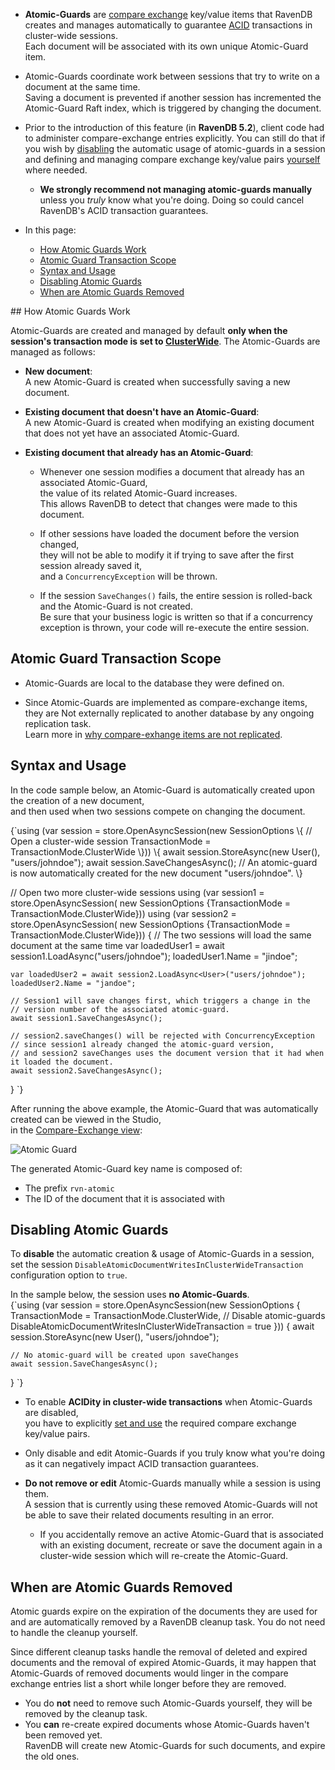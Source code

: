 
<Admonition type="note" title="">

* **Atomic-Guards** are [compare exchange](../../../client-api/operations/compare-exchange/overview.mdx) 
  key/value items that RavenDB creates and manages automatically to guarantee 
  [ACID](../../../server/clustering/cluster-transactions.mdx#cluster-transaction-properties) 
  transactions in cluster-wide sessions.  
  Each document will be associated with its own unique Atomic-Guard item.

* Atomic-Guards coordinate work between sessions that try to write on a document at the same time.  
  Saving a document is prevented if another session has incremented the Atomic-Guard Raft index, 
  which is triggered by changing the document.

* Prior to the introduction of this feature (in **RavenDB 5.2**), client code had to 
  administer compare-exchange entries explicitly. You can still do that if you wish by 
  [disabling](../../../client-api/session/cluster-transaction/atomic-guards.mdx#disabling-atomic-guards) 
  the automatic usage of atomic-guards in a session and defining and managing compare exchange 
  key/value pairs 
  [yourself](../../../client-api/operations/compare-exchange/overview.mdx#example-i---email-address-reservation) 
  where needed.  
  * **We strongly recommend not managing atomic-guards manually** unless you _truly_ know what you're doing. 
    Doing so could cancel RavenDB's ACID transaction guarantees.  

* In this page:
  * [How Atomic Guards Work](../../../client-api/session/cluster-transaction/atomic-guards.mdx#how-atomic-guards-work)  
  * [Atomic Guard Transaction Scope](../../../client-api/session/cluster-transaction/atomic-guards.mdx#atomic-guard-transaction-scope)  
  * [Syntax and Usage](../../../client-api/session/cluster-transaction/atomic-guards.mdx#syntax-and-usage)  
  * [Disabling Atomic Guards](../../../client-api/session/cluster-transaction/atomic-guards.mdx#disabling-atomic-guards)  
  * [When are Atomic Guards Removed](../../../client-api/session/cluster-transaction/atomic-guards.mdx#when-are-atomic-guards-removed)  

</Admonition>
## How Atomic Guards Work

Atomic-Guards are created and managed by default __only when the session's transaction mode is set to [ClusterWide](../../../client-api/session/cluster-transaction/overview.mdx#open-a-cluster-transaction)__.
The Atomic-Guards are managed as follows:
 
* __New document__:  
  A new Atomic-Guard is created when successfully saving a new document.  
  
* __Existing document that doesn't have an Atomic-Guard__:  
  A new Atomic-Guard is created when modifying an existing document that does not yet have an associated Atomic-Guard.

* __Existing document that already has an Atomic-Guard__:  

    * Whenever one session modifies a document that already has an associated Atomic-Guard,  
      the value of its related Atomic-Guard increases.  
      This allows RavenDB to detect that changes were made to this document.
  
    * If other sessions have loaded the document before the version changed,  
      they will not be able to modify it if trying to save after the first session already saved it,  
      and a `ConcurrencyException` will be thrown.

    * If the session `SaveChanges()` fails, the entire session is rolled-back and the Atomic-Guard is not created.  
      Be sure that your business logic is written so that if a concurrency exception is thrown, your code will re-execute the entire session.



## Atomic Guard Transaction Scope

* Atomic-Guards are local to the database they were defined on.  

* Since Atomic-Guards are implemented as compare-exchange items,  
  they are Not externally replicated to another database by any ongoing replication task.  
  Learn more in [why compare-exhange items are not replicated](../../../client-api/operations/compare-exchange/overview.mdx#why-compare-exchange-items-are-not-replicated-to-external-databases).



## Syntax and Usage

In the code sample below, an Atomic-Guard is automatically created upon the creation of a new document,  
and then used when two sessions compete on changing the document.  

<TabItem value="atomic-guards-enabled" label="atomic-guards-enabled">
<CodeBlock language="csharp">
{`using (var session = store.OpenAsyncSession(new SessionOptions
       \{
           // Open a cluster-wide session
           TransactionMode = TransactionMode.ClusterWide
       \}))
\{
    await session.StoreAsync(new User(), "users/johndoe");
    await session.SaveChangesAsync();
    // An atomic-guard is now automatically created for the new document "users/johndoe".
\}

// Open two more cluster-wide sessions
using (var session1 = store.OpenAsyncSession(
       new SessionOptions 
       \{TransactionMode = TransactionMode.ClusterWide\}))
using (var session2 = store.OpenAsyncSession(
       new SessionOptions 
       \{TransactionMode = TransactionMode.ClusterWide\}))
\{
    // The two sessions will load the same document at the same time
    var loadedUser1 = await session1.LoadAsync<User>("users/johndoe");
    loadedUser1.Name = "jindoe";

    var loadedUser2 = await session2.LoadAsync<User>("users/johndoe");
    loadedUser2.Name = "jandoe";

    // Session1 will save changes first, which triggers a change in the 
    // version number of the associated atomic-guard.
    await session1.SaveChangesAsync();

    // session2.saveChanges() will be rejected with ConcurrencyException
    // since session1 already changed the atomic-guard version,
    // and session2 saveChanges uses the document version that it had when it loaded the document.
    await session2.SaveChangesAsync();
\}
`}
</CodeBlock>
</TabItem>

After running the above example, the Atomic-Guard that was automatically created can be viewed in the Studio,  
in the [Compare-Exchange view](../../../studio/database/documents/compare-exchange-view.mdx#the-compare-exchange-view):

![Atomic Guard](./assets/atomic-guard.png)

The generated Atomic-Guard key name is composed of:

  * The prefix `rvn-atomic`
  * The ID of the document that it is associated with



## Disabling Atomic Guards

To **disable** the automatic creation & usage of Atomic-Guards in a session, set the session 
`DisableAtomicDocumentWritesInClusterWideTransaction` configuration option to `true`.  

In the sample below, the session uses **no Atomic-Guards**.  
<TabItem value="atomic-guards-disabled" label="atomic-guards-disabled">
<CodeBlock language="csharp">
{`using (var session = store.OpenAsyncSession(new SessionOptions
       \{
           TransactionMode = TransactionMode.ClusterWide,
           // Disable atomic-guards
           DisableAtomicDocumentWritesInClusterWideTransaction = true
       \}))
\{
    await session.StoreAsync(new User(), "users/johndoe");

    // No atomic-guard will be created upon saveChanges
    await session.SaveChangesAsync();
\}
`}
</CodeBlock>
</TabItem>

<Admonition type="warning" title="Warning" id="warning" href="#warning">

* To enable **ACIDity in cluster-wide transactions** when Atomic-Guards are disabled,  
  you have to explicitly [set and use](../../../client-api/operations/compare-exchange/overview.mdx) 
  the required compare exchange key/value pairs.  

* Only disable and edit Atomic-Guards if you truly know what you're doing as it can negatively 
  impact ACID transaction guarantees.  

* **Do not remove or edit** Atomic-Guards manually while a session is using them.  
  A session that is currently using these removed Atomic-Guards will not be able to save 
  their related documents resulting in an error.  
  * If you accidentally remove an active Atomic-Guard that is associated with an existing document, 
    recreate or save the document again in a cluster-wide session which will re-create the Atomic-Guard.  
</Admonition>



## When are Atomic Guards Removed

Atomic guards expire on the expiration of the documents they are used for and are automatically 
removed by a RavenDB cleanup task. You do not need to handle the cleanup yourself.  

<Admonition type="note" title="">
Since different cleanup tasks handle the removal of deleted and expired documents 
and the removal of expired Atomic-Guards, it may happen that Atomic-Guards of removed 
documents would linger in the compare exchange entries list a short while longer before 
they are removed.  

* You do **not** need to remove such Atomic-Guards yourself, they will be removed by 
  the cleanup task.  
* You **can** re-create expired documents whose Atomic-Guards haven't been removed yet.  
  RavenDB will create new Atomic-Guards for such documents, and expire the old ones.  
</Admonition>




